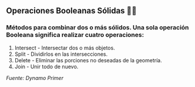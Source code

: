 ## Operaciones Booleanas Sólidas 🧊🧊

### Métodos para combinar dos o más sólidos. Una sola operación Booleana significa realizar cuatro operaciones:

1. Intersect - Intersectar dos o más objetos.
1. Split - Dividirlos en las intersecciones.
1. Delete - Eliminar las porciones no deseadas de la geometría.
1. Join - Unir todo de nuevo.

_Fuente: Dynamo Primer_
